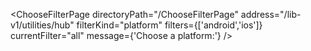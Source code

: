


<ChooseFilterPage
    directoryPath="/ChooseFilterPage"
    address="/lib-v1/utilities/hub"
    filterKind="platform"
    filters={['android','ios']}
    currentFilter="all"
    message={'Choose a platform:'}
/>
